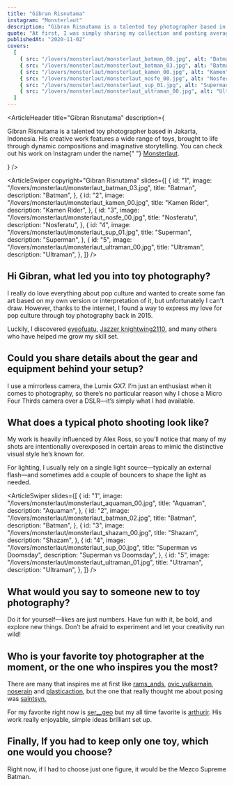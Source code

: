 ```yaml
---
title: "Gibran Risnutama"
instagram: "Monsterlaut"
description: "Gibran Risnutama is a talented toy photographer based in Jakarta, Indonesia. His creative work features a wide range of toys, brought to life through dynamic compositions and imaginative storytelling. "
quote: "At first, I was simply sharing my collection and posting average visuals. But over time, I discovered a passion for capturing a cinematic feel in my photos, and now I’m eager to explore that style even further. Toy photography has become something of an addiction for me."
publishedAt: "2020-11-02"
covers:
  [
    { src: "/lovers/monsterlaut/monsterlaut_batman_00.jpg", alt: "Batman" },
    { src: "/lovers/monsterlaut/monsterlaut_batman_03.jpg", alt: "Batman" },
    { src: "/lovers/monsterlaut/monsterlaut_kamen_00.jpg", alt: "Kamen" },
    { src: "/lovers/monsterlaut/monsterlaut_nosfe_00.jpg", alt: "Nosferatu" },
    { src: "/lovers/monsterlaut/monsterlaut_sup_01.jpg", alt: "Superman" },
    { src: "/lovers/monsterlaut/monsterlaut_ultraman_00.jpg", alt: "Ultraman" },
  ]
---
```


<ArticleHeader
  title="Gibran Risnutama"
  description={
    <p>
      Gibran Risnutama is a talented toy photographer based in Jakarta,
      Indonesia. His creative work features a wide range of toys, brought to
      life through dynamic compositions and imaginative storytelling. You can
      check out his work on Instagram under the name{" "}
      <a href="https://www.instagram.com/monsterlaut">Monsterlaut</a>.
    </p>
  }
/>

<ArticleSwiper
  copyright="Gibran Risnutama"
  slides={[
    {
      id: "1",
      image: "/lovers/monsterlaut/monsterlaut_batman_03.jpg",
      title: "Batman",
      description: "Batman",
    },
    {
      id: "2",
      image: "/lovers/monsterlaut/monsterlaut_kamen_00.jpg",
      title: "Kamen Rider",
      description: "Kamen Rider",
    },
    {
      id: "3",
      image: "/lovers/monsterlaut/monsterlaut_nosfe_00.jpg",
      title: "Nosferatu",
      description: "Nosferatu",
    },
    {
      id: "4",
      image: "/lovers/monsterlaut/monsterlaut_sup_01.jpg",
      title: "Superman",
      description: "Superman",
    },
    {
      id: "5",
      image: "/lovers/monsterlaut/monsterlaut_ultraman_00.jpg",
      title: "Ultraman",
      description: "Ultraman",
    },
  ]}
/>

<ArticleBody>

## Hi Gibran, what led you into toy photography?

I really do love everything about pop culture and wanted to create some fan art based on my own version or interpretation of it, but unfortunately I can't draw. However, thanks to the internet, I found a way to express my love for pop culture through toy photography back in 2015.

Luckily, I discovered [eyeofuatu](https://www.instagram.com/eyeofuatu/), [Jazzer knightwing2110](https://www.instagram.com/knightwing2110/), and many others who have helped me grow my skill set.

</ArticleBody>

<ArticleBlockquote
  quote="At first, I was simply sharing my collection and posting average visuals. But over time, I discovered a passion for capturing a cinematic feel in my photos, and now I’m eager to explore that style even further. Toy photography has become something of an addiction for me. However, it can be difficult to stay motivated when I hit an art block."
  author="Gibran Risnutama"
/>

<ArticleBody>

## Could you share details about the gear and equipment behind your setup?

I use a mirrorless camera, the Lumix GX7. I’m just an enthusiast when it comes to photography, so there’s no particular reason why I chose a Micro Four Thirds camera over a DSLR—it’s simply what I had available.

</ArticleBody>

<ArticleBody>

## What does a typical photo shooting look like?

My work is heavily influenced by Alex Ross, so you’ll notice that many of my shots are intentionally overexposed in certain areas to mimic the distinctive visual style he’s known for.

For lighting, I usually rely on a single light source—typically an external flash—and sometimes add a couple of bouncers to shape the light as needed.

</ArticleBody>

<ArticleSwiper
  slides={[
    {
      id: "1",
      image: "/lovers/monsterlaut/monsterlaut_aquaman_00.jpg",
      title: "Aquaman",
      description: "Aquaman",
    },
    {
      id: "2",
      image: "/lovers/monsterlaut/monsterlaut_batman_02.jpg",
      title: "Batman",
      description: "Batman",
    },
    {
      id: "3",
      image: "/lovers/monsterlaut/monsterlaut_shazam_00.jpg",
      title: "Shazam",
      description: "Shazam",
    },
    {
      id: "4",
      image: "/lovers/monsterlaut/monsterlaut_sup_00.jpg",
      title: "Superman vs Doomsday",
      description: "Superman vs Doomsday",
    },
    {
      id: "5",
      image: "/lovers/monsterlaut/monsterlaut_ultraman_01.jpg",
      title: "Ultraman",
      description: "Ultraman",
    },
  ]}
/>

<ArticleBody>

## What would you say to someone new to toy photography?

Do it for yourself—likes are just numbers. Have fun with it, be bold, and explore new things. Don’t be afraid to experiment and let your creativity run wild!

</ArticleBody>

<ArticleBody>

## Who is your favorite toy photographer at the moment, or the one who inspires you the most?

There are many that inspires me at first like [rams_ands](https://www.instagram.com/rams_ands/), [ovic_yulkarnain](https://www.instagram.com/ovic_yulkarnain/), [noserain](https://www.instagram.com/noserain/) and [plasticaction](https://www.instagram.com/plasticaction/), but the one that really thought me about posing was [saintsyn.](https://www.instagram.com/saintsyn/)

For my favorite right now is [ser\_\_geo](https://www.instagram.com/ser__geo/) but my all time favorite is [arthurjr](https://www.instagram.com/arthurjr/). His work really enjoyable, simple ideas brilliant set up.

</ArticleBody>

<ArticleBody>

## Finally, If you had to keep only one toy, which one would you choose?

Right now, if I had to choose just one figure, it would be the Mezco Supreme Batman.

</ArticleBody>

<ArticleImage
  src="/lovers/monsterlaut/monsterlaut_batman_00.jpg"
  caption="Mezco Supreme Batman"
/>
